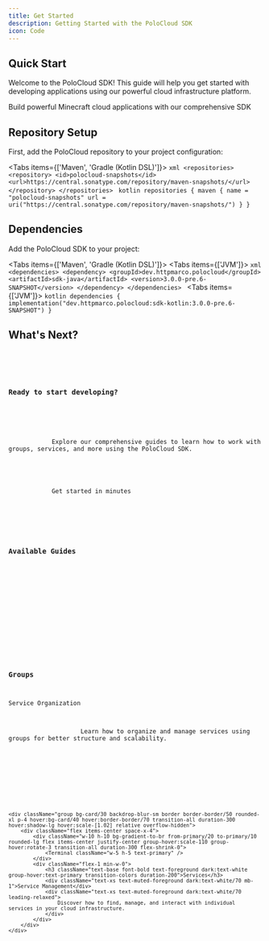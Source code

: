 ```yaml
---
title: Get Started
description: Getting Started with the PoloCloud SDK
icon: Code
---
```



## Quick Start

Welcome to the PoloCloud SDK! This guide will help you get started with developing applications using our powerful cloud infrastructure platform.

<div className="text-center mb-12">
    <div className="w-20 h-1 bg-gradient-to-r from-transparent via-primary/50 to-transparent rounded-full mx-auto mb-6" />
    <div className="text-xl text-muted-foreground max-w-3xl mx-auto">
        Build powerful Minecraft cloud applications with our comprehensive SDK
    </div>
</div>

## Repository Setup

First, add the PoloCloud repository to your project configuration:

<Tabs items={['Maven', 'Gradle (Kotlin DSL)']}>
  <Tab value="Maven">
    ```xml
    <repositories>
        <repository>
            <id>polocloud-snapshots</id>
            <url>https://central.sonatype.com/repository/maven-snapshots/</url>
        </repository>
    </repositories>
    ```
  </Tab>
  <Tab value="Gradle (Kotlin DSL)">
    ```kotlin
    repositories {
        maven {
            name = "polocloud-snapshots"
            url = uri("https://central.sonatype.com/repository/maven-snapshots/")
        }
    }
    ```
  </Tab>
</Tabs>

## Dependencies

Add the PoloCloud SDK to your project:

<Tabs items={['Maven', 'Gradle (Kotlin DSL)']}>
    <Tab value="Maven">
        <Tabs items={['JVM']}>
            <Tab value="JVM">
            ```xml
            <dependencies>
                <dependency>
                    <groupId>dev.httpmarco.polocloud</groupId>
                    <artifactId>sdk-java</artifactId>
                    <version>3.0.0-pre.6-SNAPSHOT</version>
                </dependency>
            </dependencies>
            ```
            </Tab>
        </Tabs>
    </Tab>
    <Tab value="Gradle (Kotlin DSL)">
         <Tabs items={['JVM']}>
            <Tab value="JVM">
            ```kotlin
            dependencies {
                implementation("dev.httpmarco.polocloud:sdk-kotlin:3.0.0-pre.6-SNAPSHOT")
            }
            ```
            </Tab>
         </Tabs>
    </Tab>
</Tabs>

## What's Next?

<div className="group bg-gradient-to-br from-primary/10 via-primary/5 to-transparent backdrop-blur-sm border border-primary/20 rounded-xl p-6 hover:border-primary/30 transition-all duration-300 hover:shadow-lg hover:shadow-primary/10 relative overflow-hidden">
    <div className="absolute inset-0 bg-gradient-to-br from-primary/5 to-transparent opacity-50" />
    <div className="relative z-10">
        <div className="flex items-center space-x-3 mb-3">
            <div className="w-8 h-8 bg-gradient-to-br from-primary/20 to-primary/10 rounded-lg flex items-center justify-center">
                <Code className="w-4 h-4 text-primary" />
            </div>
            <h3 className="text-lg font-bold text-foreground dark:text-white">Ready to start developing?</h3>
        </div>
        <div className="text-muted-foreground leading-relaxed">
            Explore our comprehensive guides to learn how to work with groups, services, and more using the PoloCloud SDK.
        </div>
        <div className="mt-4 flex items-center space-x-2 text-sm text-primary/80">
            <Zap className="w-4 h-4" />
            <span>Get started in minutes</span>
        </div>
    </div>
</div>

### Available Guides

<div className="grid grid-cols-1 md:grid-cols-2 gap-4 mb-8">
    <div className="group bg-card/30 backdrop-blur-sm border border-border/50 rounded-xl p-4 hover:bg-card/40 hover:border-border/70 transition-all duration-300 hover:shadow-lg hover:scale-[1.02] relative overflow-hidden">
        <div className="flex items-center space-x-4">
            <div className="w-10 h-10 bg-gradient-to-br from-primary/20 to-primary/10 rounded-lg flex items-center justify-center group-hover:scale-110 group-hover:rotate-3 transition-all duration-300 flex-shrink-0">
                <Package className="w-5 h-5 text-primary" />
            </div>
            <div className="flex-1 min-w-0">
                <h3 className="text-base font-bold text-foreground dark:text-white group-hover:text-primary transition-colors duration-200">Groups</h3>
                <div className="text-xs text-muted-foreground dark:text-white/70 mb-1">Service Organization</div>
                <div className="text-xs text-muted-foreground dark:text-white/70 leading-relaxed">
                    Learn how to organize and manage services using groups for better structure and scalability.
                </div>
            </div>
        </div>
    </div>

    <div className="group bg-card/30 backdrop-blur-sm border border-border/50 rounded-xl p-4 hover:bg-card/40 hover:border-border/70 transition-all duration-300 hover:shadow-lg hover:scale-[1.02] relative overflow-hidden">
        <div className="flex items-center space-x-4">
            <div className="w-10 h-10 bg-gradient-to-br from-primary/20 to-primary/10 rounded-lg flex items-center justify-center group-hover:scale-110 group-hover:rotate-3 transition-all duration-300 flex-shrink-0">
                <Terminal className="w-5 h-5 text-primary" />
            </div>
            <div className="flex-1 min-w-0">
                <h3 className="text-base font-bold text-foreground dark:text-white group-hover:text-primary transition-colors duration-200">Services</h3>
                <div className="text-xs text-muted-foreground dark:text-white/70 mb-1">Service Management</div>
                <div className="text-xs text-muted-foreground dark:text-white/70 leading-relaxed">
                    Discover how to find, manage, and interact with individual services in your cloud infrastructure.
                </div>
            </div>
        </div>
    </div>
</div>
